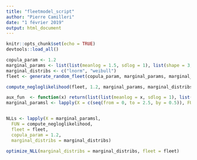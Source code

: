 ```yaml
---
title: "fleetmodel_script"
author: "Pierre Camilleri"
date: "1 février 2019"
output: html_document
---
```


```r
knitr::opts_chunk$set(echo = TRUE)
devtools::load_all()
```

```r
copula_param <- 1.2
marginal_params <- list(list(meanlog = 1.5, sdlog = 1), list(shape = 3, scale = 5))
marginal_distribs <- c("lnorm", "weibull")
fleet <- generate_random_fleet(copula_param, marginal_params, marginal_distribs, 10, 10)
```

```r
compute_negloglikelihood(fleet, 1.2, marginal_params, marginal_distribs)
```

```r
aux_fun  <- function(x) return(list(list(meanlog = x, sdlog = 1), list(shape = 3, scale = 5)))
marginal_paramsl <- lapply(X = c(seq(from = 0, to = 2.5, by = 0.5)), FUN = aux_fun)


NLLs <- lapply(X = marginal_paramsl,
  FUN = compute_negloglikelihood,
  fleet = fleet,
  copula_param = 1.2,
  marginal_distribs = marginal_distribs)
```

```r
optimize_NLL(marginal_distribs = marginal_distribs, fleet = fleet)
```

